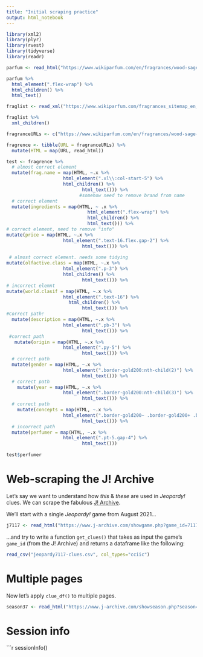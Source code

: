 ```yaml
---
title: "Initial scraping practice"
output: html_notebook
---
```


```r
library(xml2)
library(plyr)
library(rvest)
library(tidyverse)
library(readr)
```

```r
parfum <- read_html("https://www.wikiparfum.com/en/fragrances/wood-sage-sea-salt-2024")
```

```r
parfum %>% 
  html_element(".flex-wrap") %>% 
  html_children() %>% 
  html_text()
```
```r
fraglist <- read_xml("https://www.wikiparfum.com/fragrances_sitemap_en_0.xml")

fraglist %>% 
  xml_children()
```



```r
fragranceURLs <- c("https://www.wikiparfum.com/en/fragrances/wood-sage-sea-salt-2024")

fragrence <- tibble(URL = fragranceURLs) %>% 
  mutate(HTML = map(URL, read_html))
```

```r
test <- fragrence %>% 
  # almost correct element
  mutate(frag.name = map(HTML, ~.x %>% 
                     html_element(".xl\\:col-start-5") %>% 
                     html_children() %>% 
                            html_text())) %>% 
                           #somehow need to remove brand from name
  # correct element
  mutate(ingredients = map(HTML, ~ .x %>% 
                              html_element(".flex-wrap") %>% 
                              html_children() %>% 
                              html_text())) %>% 
# correct element, need to remove "info"
mutate(price = map(HTML, ~.x %>% 
                     html_element(".text-16.flex.gap-2") %>% 
                            html_text())) %>%
  
 # almost correct element. needs some tidying
mutate(olfactive.class = map(HTML, ~.x %>% 
                     html_element(".p-3") %>% 
                     html_children() %>% 
                            html_text())) %>% 
# incorrect elemnt
mutate(world.clasif = map(HTML, ~.x %>% 
                     html_element(".text-16") %>%
                       html_children() %>%
                            html_text())) %>% 
#Correct path!
  mutate(description = map(HTML, ~.x %>% 
                     html_element(".pb-3") %>% 
                            html_text())) %>% 
 #correct path
   mutate(origin = map(HTML, ~.x %>% 
                     html_element(".py-5") %>% 
                            html_text())) %>% 
  # correct path 
  mutate(gender = map(HTML, ~.x %>% 
                     html_element(".border-gold200:nth-child(2)") %>% 
                            html_text())) %>% 
  # correct path
    mutate(year = map(HTML, ~.x %>% 
                     html_element(".border-gold200:nth-child(3)") %>% 
                            html_text())) %>% 
  # correct path
    mutate(concepts = map(HTML, ~.x %>% 
                     html_element(".border-gold200~ .border-gold200+ .border-gold200") %>% 
                            html_text())) %>% 
  # incorrect path
  mutate(perfumer = map(HTML, ~.x %>% 
                     html_element(".pt-5.gap-4") %>% 
                            html_text()))  
  
test$perfumer
```

# Web-scraping the J! Archive

Let's say we want to understand how _this_ & _these_ are used in _Jeopardy!_ clues.
We can scrape the fabulous [J! Archive](https://www.j-archive.com/index.php).

We'll start with a single _Jeopardy!_ game from August 2021...

```r
j7117 <- read_html("https://www.j-archive.com/showgame.php?game_id=7117")
```

...and try to write a function `get_clues()` that takes as input the game's `game_id` (from the J! Archive) and returns a dataframe like the following:

```r
read_csv("jeopardy7117-clues.csv", col_types="cciic")
```

# Multiple pages

Now let's apply `clue_df()` to multiple pages.

```r
season37 <- read_html("https://www.j-archive.com/showseason.php?season=37")
```



# Session info

```r
sessionInfo()
